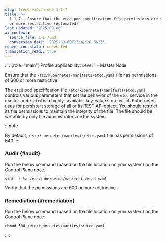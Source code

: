 ```yaml
---
slug: trend-vision-one-1-1-7
title: >-
  1.1.7 - Ensure that the etcd pod specification file permissions are set to 600
  or more restrictive (Automated)
last_updated: '2025-09-08'
ai_context:
  source_file: 1-1-7.md
  conversion_date: '2025-09-08T23:42:26.362Z'
conversion_status: converted
translation_ready: true
---
```


:::: {role="main"}
Profile applicability: Level 1 - Master Node

Ensure that the `/etc/kubernetes/manifests/etcd.yaml` file has permissions of 600 or more restrictive.

The `etcd` pod specification file `/etc/kubernetes/manifests/etcd.yaml` controls various parameters that set the behavior of the `etcd` service in the master node. `etcd` is a highly- available key-value store which Kubernetes uses for persistent storage of all of its REST API object. You should restrict its file permissions to maintain the integrity of the file. The file should be writable by only the administrators on the system.

:::note

By default, `/etc/kubernetes/manifests/etcd.yaml` file has permissions of 640.
:::

### Audit {#audit}

Run the below command (based on the file location on your system) on the Control Plane node.

``` codeblock
stat -c %a /etc/kubernetes/manifests/etcd.yaml
```

Verify that the permissions are 600 or more restrictive.

### Remediation {#remediation}

Run the below command (based on the file location on your system) on the Control Plane node.

``` codeblock
chmod 600 /etc/kubernetes/manifests/etcd.yaml
```
::::
